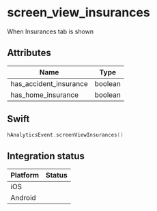 
# screen_view_insurances
When Insurances tab is shown

## Attributes

| Name      | Type |
| ----------- | ----------- |
| has_accident_insurance      | boolean       |
| has_home_insurance      | boolean       |

## Swift

```swift
hAnalyticsEvent.screenViewInsurances()
```

## Integration status

| Platform      | Status |
| ----------- | ----------- |
| iOS      | <GithubStatus query="hAnalyticsEvent.screenViewInsurances" />       |
| Android      | <GithubStatus query="hAnalyticsEvent.Companion.screenViewInsurances" />       |
